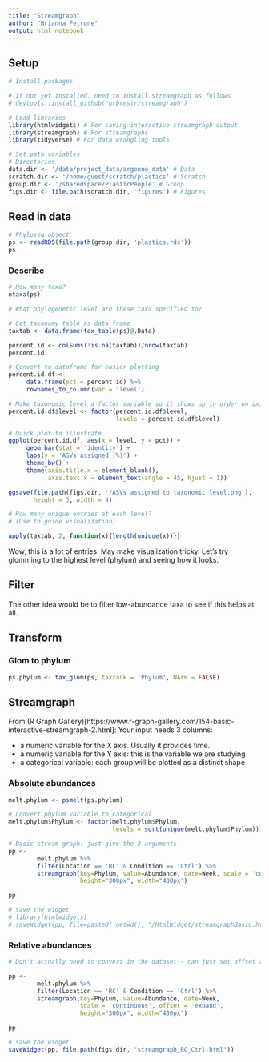 ```yaml
---
title: "Streamgraph"
author: "Brianna Petrone"
output: html_notebook
---
```


## Setup

```r
# Install packages

# If not yet installed, need to install streamgraph as follows
# devtools::install_github("hrbrmstr/streamgraph")
```

```r
# Load libraries
library(htmlwidgets) # For saving interactive streamgraph output
library(streamgraph) # For streamgraphs
library(tidyverse) # For data wrangling tools
```

```r
# Set path variables
# Directories
data.dir <- '/data/project_data/argonne_data' # Data
scratch.dir <- '/home/guest/scratch/plastics' # Scratch
group.dir <- '/sharedspace/PlasticPeople' # Group
figs.dir <- file.path(scratch.dir, 'figures') # Figures
```

## Read in data

```r
# Phyloseq object
ps <- readRDS(file.path(group.dir, 'plastics.rds'))
ps
```

### Describe

```r
# How many taxa?
ntaxa(ps)
```

```r
# What phylogenetic level are these taxa specified to?

# Get taxonomy table as data frame
taxtab <- data.frame(tax_table(ps)@.Data)

percent.id <- colSums(!is.na(taxtab))/nrow(taxtab)
percent.id
```

```r
# Convert to dataframe for easier plotting
percent.id.df <- 
     data.frame(pct = percent.id) %>% 
     rownames_to_column(var = 'level')

# Make taxonomic level a factor variable so it shows up in order on axis
percent.id.df$level <- factor(percent.id.df$level,
                              levels = percent.id.df$level)

# Quick plot to illustrate
ggplot(percent.id.df, aes(x = level, y = pct)) +
     geom_bar(stat = 'identity') +
     labs(y = 'ASVs assigned (%)') +
     theme_bw() +
     theme(axis.title.x = element_blank(),
           axis.text.x = element_text(angle = 45, hjust = 1))
```

```r
ggsave(file.path(figs.dir, '/ASVs assigned to taxonomic level.png'),
       height = 3, width = 4)
```

```r
# How many unique entries at each level?
# (Use to guide visualization)

apply(taxtab, 2, function(x){length(unique(x))})
```
Wow, this is a lot of entries.  May make visualization tricky.  Let's try glomming to the highest level (phylum) and seeing how it looks.

## Filter
The other idea would be to filter low-abundance taxa to see if this helps at all.

## Transform

### Glom to phylum

```r
ps.phylum <- tax_glom(ps, taxrank = 'Phylum', NArm = FALSE)
```

## Streamgraph

From (R Graph Gallery)[https://www.r-graph-gallery.com/154-basic-interactive-streamgraph-2.html]:
Your input needs 3 columns:

* a numeric variable for the X axis. Usually it provides time.
* a numeric variable for the Y axis: this is the variable we are studying
* a categorical variable: each group will be plotted as a distinct shape

### Absolute abundances

```r
melt.phylum <- psmelt(ps.phylum)

# Convert phylum variable to categorical
melt.phylum$Phylum <- factor(melt.phylum$Phylum,
                             levels = sort(unique(melt.phylum$Phylum)))
```

```r
# Basic stream graph: just give the 3 arguments
pp <- 
        melt.phylum %>% 
        filter(Location == 'RC' & Condition == 'Ctrl') %>% 
        streamgraph(key=Phylum, value=Abundance, date=Week, scale = 'continuous',
                    height="300px", width="400px")

pp

# save the widget
# library(htmlwidgets)
# saveWidget(pp, file=paste0( getwd(), "/HtmlWidget/streamgraphBasic.html"))
```

### Relative abundances

```r
# Don't actually need to convert in the dataset-- can just set offset argument to "expand"

pp <- 
        melt.phylum %>% 
        filter(Location == 'RC' & Condition == 'Ctrl') %>% 
        streamgraph(key=Phylum, value=Abundance, date=Week, 
                    scale = 'continuous', offset = 'expand',
                    height="300px", width="400px")

pp

# save the widget
saveWidget(pp, file.path(figs.dir, "streamgraph_RC_Ctrl.html"))
```

